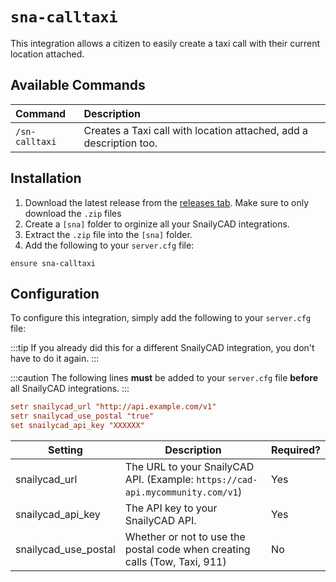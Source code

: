 # `sna-calltaxi`

This integration allows a citizen to easily create a taxi call with their current location attached.

## Available Commands

| Command        | Description                                                        |
| :------------- | :----------------------------------------------------------------- |
| `/sn-calltaxi` | Creates a Taxi call with location attached, add a description too. |

## Installation

1. Download the latest release from the [releases tab](https://github.com/SnailyCAD/fivem-integrations/releases/latest). Make sure to only download the `.zip` files
2. Create a `[sna]` folder to orginize all your SnailyCAD integrations.
3. Extract the `.zip` file into the `[sna]` folder.
4. Add the following to your `server.cfg` file:

```
ensure sna-calltaxi
```

## Configuration

To configure this integration, simply add the following to your `server.cfg` file:

:::tip
If you already did this for a different SnailyCAD integration, you don't have to do it again.
:::

:::caution
The following lines **must** be added to your `server.cfg` file **before** all SnailyCAD integrations.
:::

```cfg
setr snailycad_url "http://api.example.com/v1"
setr snailycad_use_postal "true"
set snailycad_api_key "XXXXXX"
```

| Setting              | Description                                                                    | Required? |
| -------------------- | ------------------------------------------------------------------------------ | --------- |
| snailycad_url        | The URL to your SnailyCAD API. (Example: `https://cad-api.mycommunity.com/v1`) | Yes       |
| snailycad_api_key    | The API key to your SnailyCAD API.                                             | Yes       |
| snailycad_use_postal | Whether or not to use the postal code when creating calls (Tow, Taxi, 911)     | No        |
